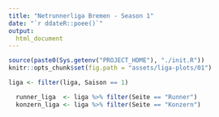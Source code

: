 ```yaml
---
title: "Netrunnerliga Bremen - Season 1"
date: "`r ddateR::poee()`"
output:
  html_document
---
```


```r
source(paste0(Sys.getenv("PROJECT_HOME"), "./init.R"))
knitr::opts_chunk$set(fig.path = "assets/liga-plots/01")

liga <- filter(liga, Saison == 1)

  runner_liga  <- liga %>% filter(Seite == "Runner")
  konzern_liga <- liga %>% filter(Seite == "Konzern")
```